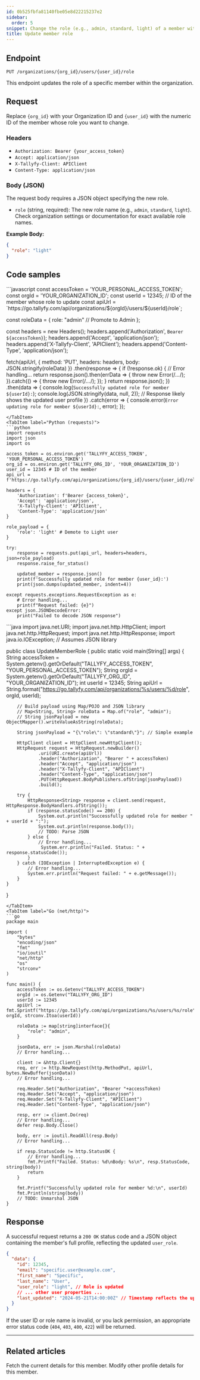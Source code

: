 ```yaml
---
id: 0b525fbfa81140fbe05e8d22215237e2
sidebar:
  order: 5
snippet: Change the role (e.g., admin, standard, light) of a member within the organization.
title: Update member role
---
```



## Endpoint

`PUT /organizations/{org_id}/users/{user_id}/role`

This endpoint updates the role of a specific member within the organization.

## Request

Replace `{org_id}` with your Organization ID and `{user_id}` with the numeric ID of the member whose role you want to change.

### Headers

-   `Authorization: Bearer {your_access_token}`
-   `Accept: application/json`
-   `X-Tallyfy-Client: APIClient`
-   `Content-Type: application/json`

### Body (JSON)

The request body requires a JSON object specifying the new role.

-   `role` (string, required): The new role name (e.g., `admin`, `standard`, `light`). Check organization settings or documentation for exact available role names.

**Example Body:**

```json
{
  "role": "light"
}
```

## Code samples

<Tabs>
<TabItem label="JavaScript (fetch)">
```javascript
const accessToken = 'YOUR_PERSONAL_ACCESS_TOKEN';
const orgId = 'YOUR_ORGANIZATION_ID';
const userId = 12345; // ID of the member whose role to update
const apiUrl = `https://go.tallyfy.com/api/organizations/${orgId}/users/${userId}/role`;

const roleData = {
  role: "admin" // Promote to Admin
};

const headers = new Headers();
headers.append('Authorization', `Bearer ${accessToken}`);
headers.append('Accept', 'application/json');
headers.append('X-Tallyfy-Client', 'APIClient');
headers.append('Content-Type', 'application/json');

fetch(apiUrl, {
    method: 'PUT',
    headers: headers,
    body: JSON.stringify(roleData)
})
.then(response => {
    if (!response.ok) {
        // Error handling...
        return response.json().then(errData => { throw new Error(/*...*/); }).catch(() => { throw new Error(/*...*/); });
    }
    return response.json();
})
.then(data => {
    console.log(`Successfully updated role for member ${userId}:`);
    console.log(JSON.stringify(data, null, 2)); // Response likely shows the updated user profile
})
.catch(error => {
    console.error(`Error updating role for member ${userId}:`, error);
});
```
</TabItem>
<TabItem label="Python (requests)">
```python
import requests
import json
import os

access_token = os.environ.get('TALLYFY_ACCESS_TOKEN', 'YOUR_PERSONAL_ACCESS_TOKEN')
org_id = os.environ.get('TALLYFY_ORG_ID', 'YOUR_ORGANIZATION_ID')
user_id = 12345 # ID of the member
api_url = f'https://go.tallyfy.com/api/organizations/{org_id}/users/{user_id}/role'

headers = {
    'Authorization': f'Bearer {access_token}',
    'Accept': 'application/json',
    'X-Tallyfy-Client': 'APIClient',
    'Content-Type': 'application/json'
}

role_payload = {
    'role': 'light' # Demote to Light user
}

try:
    response = requests.put(api_url, headers=headers, json=role_payload)
    response.raise_for_status()

    updated_member = response.json()
    print(f'Successfully updated role for member {user_id}:')
    print(json.dumps(updated_member, indent=4))

except requests.exceptions.RequestException as e:
    # Error handling...
    print(f"Request failed: {e}")
except json.JSONDecodeError:
    print("Failed to decode JSON response")
```
</TabItem>
<TabItem label="Java (HttpClient)">
```java
import java.net.URI;
import java.net.http.HttpClient;
import java.net.http.HttpRequest;
import java.net.http.HttpResponse;
import java.io.IOException;
// Assumes JSON library

public class UpdateMemberRole {
    public static void main(String[] args) {
        String accessToken = System.getenv().getOrDefault("TALLYFY_ACCESS_TOKEN", "YOUR_PERSONAL_ACCESS_TOKEN");
        String orgId = System.getenv().getOrDefault("TALLYFY_ORG_ID", "YOUR_ORGANIZATION_ID");
        int userId = 12345;
        String apiUrl = String.format("https://go.tallyfy.com/api/organizations/%s/users/%d/role", orgId, userId);

        // Build payload using Map/POJO and JSON library
        // Map<String, String> roleData = Map.of("role", "admin");
        // String jsonPayload = new ObjectMapper().writeValueAsString(roleData);

        String jsonPayload = "{\"role\": \"standard\"}"; // Simple example

        HttpClient client = HttpClient.newHttpClient();
        HttpRequest request = HttpRequest.newBuilder()
                .uri(URI.create(apiUrl))
                .header("Authorization", "Bearer " + accessToken)
                .header("Accept", "application/json")
                .header("X-Tallyfy-Client", "APIClient")
                .header("Content-Type", "application/json")
                .PUT(HttpRequest.BodyPublishers.ofString(jsonPayload))
                .build();

        try {
            HttpResponse<String> response = client.send(request, HttpResponse.BodyHandlers.ofString());
            if (response.statusCode() == 200) {
                System.out.println("Successfully updated role for member " + userId + ":");
                System.out.println(response.body());
                // TODO: Parse JSON
            } else {
                // Error handling...
                 System.err.println("Failed. Status: " + response.statusCode());
            }
        } catch (IOException | InterruptedException e) {
            // Error handling...
            System.err.println("Request failed: " + e.getMessage());
        }
    }
}
```
</TabItem>
<TabItem label="Go (net/http)">
```go
package main

import (
	"bytes"
	"encoding/json"
	"fmt"
	"io/ioutil"
	"net/http"
	"os"
	"strconv"
)

func main() {
	accessToken := os.Getenv("TALLYFY_ACCESS_TOKEN")
	orgId := os.Getenv("TALLYFY_ORG_ID")
    userId := 12345
    apiUrl := fmt.Sprintf("https://go.tallyfy.com/api/organizations/%s/users/%s/role", orgId, strconv.Itoa(userId))

	roleData := map[string]interface{}{
		"role": "admin",
	}

	jsonData, err := json.Marshal(roleData)
	// Error handling...

	client := &http.Client{}
	req, err := http.NewRequest(http.MethodPut, apiUrl, bytes.NewBuffer(jsonData))
    // Error handling...

	req.Header.Set("Authorization", "Bearer "+accessToken)
	req.Header.Set("Accept", "application/json")
	req.Header.Set("X-Tallyfy-Client", "APIClient")
	req.Header.Set("Content-Type", "application/json")

	resp, err := client.Do(req)
    // Error handling...
	defer resp.Body.Close()

	body, err := ioutil.ReadAll(resp.Body)
    // Error handling...

	if resp.StatusCode != http.StatusOK {
        // Error handling...
		fmt.Printf("Failed. Status: %d\nBody: %s\n", resp.StatusCode, string(body))
		return
	}

	fmt.Printf("Successfully updated role for member %d:\n", userId)
	fmt.Println(string(body))
	// TODO: Unmarshal JSON
}
```
</TabItem>
</Tabs>

## Response

A successful request returns a `200 OK` status code and a JSON object containing the member's full profile, reflecting the updated `user_role`.

```json
{
  "data": {
    "id": 12345,
    "email": "specific.user@example.com",
    "first_name": "Specific",
    "last_name": "User",
    "user_role": "light", // Role is updated
    // ... other user properties ...
    "last_updated": "2024-05-21T14:00:00Z" // Timestamp reflects the update
  }
}
```

If the user ID or role name is invalid, or you lack permission, an appropriate error status code (`404`, `403`, `400`, `422`) will be returned.

---


## Related articles
<CardGrid>
<LinkTitleCard header="<b>Members > Get member</b>" href="./get-member/"> Fetch the current details for this member. </LinkTitleCard>
<LinkTitleCard header="<b>Members > Update member</b>" href="./update-member/"> Modify other profile details for this member. </LinkTitleCard>
</CardGrid>